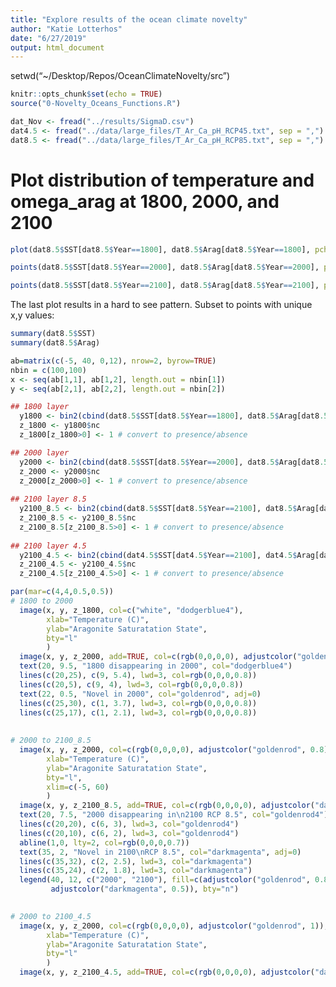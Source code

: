 ```yaml
---
title: "Explore results of the ocean climate novelty"
author: "Katie Lotterhos"
date: "6/27/2019"
output: html_document
---
```

  
setwd("~/Desktop/Repos/OceanClimateNovelty/src")  
  
```r
knitr::opts_chunk$set(echo = TRUE)
source("0-Novelty_Oceans_Functions.R")
```



```r

dat_Nov <- fread("../results/SigmaD.csv")
dat4.5 <- fread("../data/large_files/T_Ar_Ca_pH_RCP45.txt", sep = ",")
dat8.5 <- fread("../data/large_files/T_Ar_Ca_pH_RCP85.txt", sep = ",")
```

# Plot distribution of temperature and omega_arag at 1800, 2000, and 2100
```r

plot(dat8.5$SST[dat8.5$Year==1800], dat8.5$Arag[dat8.5$Year==1800], pch=19, col=adjustcolor("black", 0.5))

points(dat8.5$SST[dat8.5$Year==2000], dat8.5$Arag[dat8.5$Year==2000], pch=17, col=adjustcolor("lightblue", 0.2))

points(dat8.5$SST[dat8.5$Year==2100], dat8.5$Arag[dat8.5$Year==2100], pch=22, col=adjustcolor("darkorange", 0.1), bg=adjustcolor("yellow", 0.2))
```

The last plot results in a hard to see pattern. Subset to points with unique x,y values:
```r
summary(dat8.5$SST)
summary(dat8.5$Arag)

ab=matrix(c(-5, 40, 0,12), nrow=2, byrow=TRUE)
nbin = c(100,100)
x <- seq(ab[1,1], ab[1,2], length.out = nbin[1])
y <- seq(ab[2,1], ab[2,2], length.out = nbin[2])

## 1800 layer
  y1800 <- bin2(cbind(dat8.5$SST[dat8.5$Year==1800], dat8.5$Arag[dat8.5$Year==1800]) , ab, nbin)
  z_1800 <- y1800$nc
  z_1800[z_1800>0] <- 1 # convert to presence/absence

## 2000 layer
  y2000 <- bin2(cbind(dat8.5$SST[dat8.5$Year==2000], dat8.5$Arag[dat8.5$Year==2000]) , ab, nbin)
  z_2000 <- y2000$nc
  z_2000[z_2000>0] <- 1 # convert to presence/absence
 
## 2100 layer 8.5
  y2100_8.5 <- bin2(cbind(dat8.5$SST[dat8.5$Year==2100], dat8.5$Arag[dat8.5$Year==2100]) , ab, nbin)
  z_2100_8.5 <- y2100_8.5$nc
  z_2100_8.5[z_2100_8.5>0] <- 1 # convert to presence/absence   
  
## 2100 layer 4.5
  y2100_4.5 <- bin2(cbind(dat4.5$SST[dat4.5$Year==2100], dat4.5$Arag[dat4.5$Year==2100]) , ab, nbin)
  z_2100_4.5 <- y2100_4.5$nc
  z_2100_4.5[z_2100_4.5>0] <- 1 # convert to presence/absence   

par(mar=c(4,4,0.5,0.5))  
# 1800 to 2000  
  image(x, y, z_1800, col=c("white", "dodgerblue4"),
        xlab="Temperature (C)",
        ylab="Aragonite Saturatation State",
        bty="l"
        )
  image(x, y, z_2000, add=TRUE, col=c(rgb(0,0,0,0), adjustcolor("goldenrod", 0.7)))
  text(20, 9.5, "1800 disappearing in 2000", col="dodgerblue4")  
  lines(c(20,25), c(9, 5.4), lwd=3, col=rgb(0,0,0,0.8))
  lines(c(20,5), c(9, 4), lwd=3, col=rgb(0,0,0,0.8))
  text(22, 0.5, "Novel in 2000", col="goldenrod", adj=0)  
  lines(c(25,30), c(1, 3.7), lwd=3, col=rgb(0,0,0,0.8))
  lines(c(25,17), c(1, 2.1), lwd=3, col=rgb(0,0,0,0.8))
  
    
# 2000 to 2100_8.5  
  image(x, y, z_2000, col=c(rgb(0,0,0,0), adjustcolor("goldenrod", 0.8)),
        xlab="Temperature (C)",
        ylab="Aragonite Saturatation State",
        bty="l",
        xlim=c(-5, 60)
        )
  image(x, y, z_2100_8.5, add=TRUE, col=c(rgb(0,0,0,0), adjustcolor("darkmagenta", 0.5)))
  text(20, 7.5, "2000 disappearing in\n2100 RCP 8.5", col="goldenrod4")  
  lines(c(20,20), c(6, 3), lwd=3, col="goldenrod4")
  lines(c(20,10), c(6, 2), lwd=3, col="goldenrod4")
  abline(1,0, lty=2, col=rgb(0,0,0,0.7))
  text(35, 2, "Novel in 2100\nRCP 8.5", col="darkmagenta", adj=0)  
  lines(c(35,32), c(2, 2.5), lwd=3, col="darkmagenta")
  lines(c(35,24), c(2, 1.8), lwd=3, col="darkmagenta")
  legend(40, 12, c("2000", "2100"), fill=c(adjustcolor("goldenrod", 0.8), 
         adjustcolor("darkmagenta", 0.5)), bty="n")
  

# 2000 to 2100_4.5  
  image(x, y, z_2000, col=c(rgb(0,0,0,0), adjustcolor("goldenrod", 1)),
        xlab="Temperature (C)",
        ylab="Aragonite Saturatation State",
        bty="l"
        )
  image(x, y, z_2100_4.5, add=TRUE, col=c(rgb(0,0,0,0), adjustcolor("darkorange", 0.5)))
  

```
